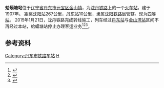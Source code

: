 {{Infobox China railway station 
|车站名称 = 蛤蟆塘站
|车站名称拼音 = Hamatang
|图片 = 
|图片介紹 = 
|车站位置 = [[辽宁省|辽宁省]][[丹东市|丹东市]][[元宝区|元宝区]][[金山镇_(丹东市)|金山镇]]
|坐标 = 
|线路 = [[沈丹铁路|沈丹铁路]]
|归属 = [[沈阳铁路局|沈阳铁路局]]
|车站等级 = [[四等站_(中鐵)|四等站]]
|月台数目 = 
|網站 = 
}}

'''蛤蟆塘站'''位于[[辽宁省|辽宁省]][[丹东市|丹东市]][[元宝区|元宝区]][[金山镇_(丹东市)|金山镇]]，为[[沈丹铁路|沈丹铁路]]上的一个[[火车站|火车站]]。建于1907年。
距离[[沈阳站|沈阳站]]267公里，[[丹东站|丹东站]]10公里，隶属[[沈阳铁路局|沈阳铁路局]]管辖。现为[[四等站_(中鐵)|四等站]]。
2015年1月21日，沈丹铁路完成转线施工，列车经过[[丹东站|丹东站]]与[[金山湾站|金山湾站]]区间不再经过本站，蛤蟆塘站停止办理客运业务<ref>{{cite news|url=http://www.ddrb.cn/news/yw/FCDF20151213253.html|title=丹东站多条铁路昨夜“搬家”|publisher=丹东新闻网|deadurl=yes|archiveurl=https://web.archive.org/web/20150923213116/http://www.ddrb.cn/news/yw/FCDF20151213253.html|archivedate=2015-09-23|accessdate=2015-01-24}}</ref><ref>{{cite news|url=http://ddnews.nen.com.cn/system/2015/01/21/015452182.shtml|title=沈丹线转线今日通车|publisher=东北新闻网|accessdate=2015-01-24|archive-date=2015-01-28|archive-url=https://web.archive.org/web/20150128114335/http://ddnews.nen.com.cn/system/2015/01/21/015452182.shtml|dead-url=no}}</ref><ref>{{cite news|url=http://news.dahe.cn/2015/01-21/104157750.html|title=丹东站列车运行图调整|publisher=东北新闻网|accessdate=2015-01-24|archive-date=2015-01-28|archive-url=https://web.archive.org/web/20150128132658/http://news.dahe.cn/2015/01-21/104157750.html|dead-url=no}}</ref>。

==参考资料==
{{reflist}}

{{start rail box|[[中国铁路|中国铁路]]}}
{{s-inop|[[金山湾站|金山湾站]]}}
{{s-line|[[沈丹铁路|沈丹铁路]]<br/><small>金沙支线</small>}}
{{s-inop|[[沙河镇站|沙河镇站]]（货运）}}
{{end box}} 

{{沈丹铁路}}
{{China-rail-stub}}

[[Category:丹东市铁路车站|Category:丹东市铁路车站]]
[[Category:1907年啟用的鐵路車站|H]]